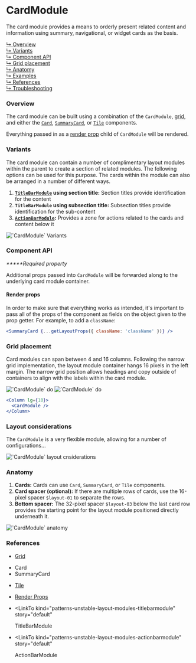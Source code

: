 




# CardModule

The card module provides a means to orderly present related content and information using summary, navigational, or widget cards as the basis.

[↳ Overview](#overview)   
[↳ Variants](#variants)   
[↳ Component API](#component-api)  
[↳ Grid placement](#grid-placement)  
[↳ Anatomy](#anatomy)  
[↳ Examples](#examples)  
[↳ References](#references)  
[↳ Troubleshooting](#troubleshooting)

### Overview

The card module can be built using a combination of the `CardModule`, [grid](#references), and either the [`Card`](#references), [`SummaryCard`](#references), or [`Tile`](#references) components.

Everything passed in as a [render prop](#references) child of `CardModule` will be rendered.

<Canvas>
  <Story
    id="patterns-unstable-layout-modules-cardmodule--default"
    parameters={parameters}
  />
</Canvas>

### Variants

The card module can contain a number of complimentary layout modules within the parent to create a section of related modules. The following options can be used for this purpose.
The cards within the module can also be arranged in a number of different ways.

1. **[`TitleBarModule`](#references) using section title:** Section titles provide identification for the content
2. **`TitleBarModule` using subsection title:** Subsection titles provide identification for the sub-content
3. **[`ActionBarModule`](#references):** Provides a zone for actions related to the cards and content below it

<img alt="`CardModule` Variants" src={Variants} />

<Canvas>
  <Story
    id="patterns-unstable-layout-modules-cardmodule--complimentary"
    parameters={parameters}
  />
</Canvas>

### Component API

<ArgsTable />

_**\***Required property_

Additional props passed into `CardModule` will be forwarded along to the underlying card module container.

#### Render props

In order to make sure that everything works as intended, it's important to pass all of the props of the component as fields on the object given to the prop getter. For example, to add a `className`:

```jsx
<SummaryCard {...getLayoutProps({ className: 'className' })} />
```

### Grid placement

Card modules can span between 4 and 16 columns. Following the narrow grid implementation, the layout module container hangs 16 pixels in the left margin. The narrow grid position allows headings and copy outside of containers to align with the labels within the card module.

<Row>
  <Column>
    <img alt="`CardModule` do" src={doImage} />
  </Column>

  <Column>
    <img alt="`CardModule` do" src={dont} />
  </Column>
</Row>

```jsx
<Column lg={10}>
  <CardModule />
</Column>
```

### Layout considerations

The `CardModule` is a very flexible module, allowing for a number of configurations…

<Row>
  <Column>
    <img alt="`CardModule` layout cnsiderations" src={layoutConsiderations} />
  </Column>
</Row>

### Anatomy

1. **Cards:** Cards can use `Card`, `SummaryCard`, or `Tile` components.
2. **Card spacer (optional):** If there are multiple rows of cards, use the 16-pixel spacer `$layout-01` to separate the rows.
3. **Bottom spacer:** The 32-pixel spacer `$layout-03` below the last card row provides the starting point for the layout module positioned directly underneath it.

<img alt="`CardModule` anatomy" src={anatomy} />

<Examples />

### References

- [Grid](https://react.carbondesignsystem.com/?path=/docs/grid--narrow)

- <LinkTo kind="components-card" story="default">
    Card
  </LinkTo>
- <LinkTo kind="patterns-summarycard" story="with-primary-label">
    SummaryCard
  </LinkTo>
- [Tile](https://react.carbondesignsystem.com/?path=/docs/tile)
- [Render Props](https://reactjs.org/docs/render-props.html)
- <LinkTo
    kind="patterns-unstable-layout-modules-titlebarmodule"
    story="default"
  >
    TitleBarModule
  </LinkTo>
- <LinkTo
    kind="patterns-unstable-layout-modules-actionbarmodule"
    story="default"
  >
    ActionBarModule
  </LinkTo>

<Troubleshooting />
